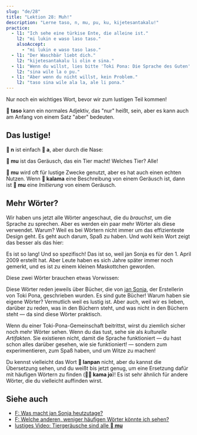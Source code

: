 ```yaml
---
slug: "de/28"
title: "Lektion 28: Muh!"
description: "Lerne taso, n, mu, pu, ku, kijetesantakalu!"
practice:
  - l1: "Ich sehe eine türkise Ente, die alleine ist."
    l2: "mi lukin e waso laso taso."
    alsoAccept:
      - "mi lukin e waso taso laso."
  - l1: "Der Waschbär liebt dich."
    l2: "kijetesantakalu li olin e sina."
  - l1: "Wenn du willst, lies bitte 'Toki Pona: Die Sprache des Guten' von Sonja Lang."
    l2: "sina wile la o pu."
  - l1: "Aber wenn du nicht willst, kein Problem."
    l2: "taso sina wile ala la, ale li pona."
---
```



Nur noch ein wichtiges Wort, bevor wir zum lustigen Teil kommen!

<List>
  <Word sl="taso" m="aber, alleine, nur" />
</List>

**󱥨 taso** kann ein normales Adjektiv, das "nur" heißt, sein, aber es kann auch am Anfang von einem Satz "aber" bedeuten.

<List>
  <Sentence sl="mi awen wan taso." m="Ich bleibe alleine." />
  <Sentence sl="taso mi awen pilin pona." m="Aber ich bleibe munter." />
</List>

## Das lustige!

**󱦆 n** ist einfach **󱤀 a**, aber durch die Nase:

<List>
  <Word sl="n" m="hmm, ähm" />
  <Sentence sl="n... mi sona ala." m="Ähm... ich weiß es nicht." />
</List>

**󱤹 mu** ist das Geräusch, das ein Tier macht! Welches Tier? Alle!

<List>
  <Word sl="mu" m="muh, miau, wau, kikeriki..." />
  <Sentence sl="soweli mute! mu mu mu mu mu mu." m="Sechs Kühe! <a target='_blank' href='https://www.youtube.com/watch?v=xxClPfZDn-E'>Muh muh muh muh muh muh</a>." />
</List>

**󱤹 mu** wird oft für lustige Zwecke genutzt, aber es hat auch einen echten Nutzen. Wenn **󱤕 kalama** eine Beschreibung von einem Geräusch ist, dann ist **󱤹 mu** eine *Imitierung* von einem Geräusch.

<List>
  <Sentence sl="mi kute e kalama suli." m="Ich habe ein lautes Geräusch gehört." />
  <Sentence sl="mi kute e mu suli." m="Ich habe ein lautes Bumm gehört." />
</List>

## Mehr Wörter?

Wir haben uns jetzt alle Wörter angeschaut, die du *brauchst*, um die Sprache zu sprechen. Aber es werden ein paar mehr Wörter als diese verwendet. Warum? Weil es bei Wörtern nicht immer um das effizienteste Design geht. Es geht auch darum, Spaß zu haben. Und wohl kein Wort zeigt das besser als das hier:

<List>
  <Word sl="kijetesantakalu" m="Waschbär; waschbärartiges Tier, wie ein Katzenfrett, ein roter Panda, ein Wickelbär" />
</List>

Es ist so lang! Und so spezifisch! Das ist so, weil jan Sonja es für den 1. April 2009 erstellt hat. Aber Leute haben es sich Jahre später immer noch gemerkt, und es ist zu einem kleinen Maskottchen geworden.

Diese zwei Wörter brauchen etwas Vorwissen:

<List>
  <Word sl="pu" m="(mit) <i>Toki Pona: Die Sprache des Guten (2014)</i>, von jan Sonja (interagieren)" />
  <Word sl="ku" m="(mit) <i>Toki Pona Dictionary (2021)</i> (interagieren)" />
</List>

Diese Wörter reden jeweils über Bücher, die von [jan Sonja](https://tokipona.org), der Erstellerin von Toki Pona, geschrieben wurden. Es sind gute Bücher! Warum haben sie eigene Wörter? Vermutlich weil es lustig ist. Aber auch, weil wir es lieben, darüber zu reden, was in den Büchern steht, und was nicht in den Büchern steht — da sind diese Wörter praktisch.

Wenn du einer Toki-Pona-Gemeinschaft beitrittst, wirst du ziemlich sicher noch mehr Wörter sehen. Wenn du das tust, sehe sie als *kulturelle Artifakten*. Sie existieren nicht, damit die Sprache funktioniert — du hast schon alles darüber gesehen, wie sie funktioniert! — sondern zum experimentieren, zum Spaß haben, und um Witze zu machen!

<List>
  <Sentence sl="kijetesantakalu tonsi li lanpan ala lanpan e soko?" m="Stielt der nicht-binäre Waschbär Pilze?" />
</List>

Du kennst vielleicht das Wort **󱦅 lanpan** nicht, aber du kannst die Übersetzung sehen, und du weißt bis jetzt genug, um eine Ersetzung dafür mit häufigen Wörtern zu finden (**󱤖󱤓 kama jo**)! Es ist sehr ähnlich für andere Wörter, die du vielleicht auffinden wirst.

<Practice exercises={frontmatter.practice} client:load />

## Siehe auch
* [F: Was macht jan Sonja heutzutage?](de/jan-sonja/)
* [F: Welche anderen, weniger häufigen Wörter könnte ich sehen?](de/uncommon-words/)
* [lustiges Video: Tiergeräusche sind alle **󱤹 mu**](https://www.youtube.com/watch?v=zh-kLJI43xw)
